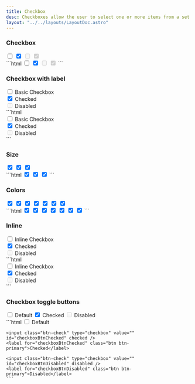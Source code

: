 ```yaml
---
title: Checkbox
desc: Checkboxes allow the user to select one or more items from a set.
layout: "../../layouts/LayoutDoc.astro"
---
```



### Checkbox

<Example>
  <div slot='preview' class="not-prose">
    <label for="checkDefault" class="form-check-wrapper">
      <input class="form-check-input" type="checkbox" value="" id="checkDefault" />
    </label>
    <label for="checkboxChecked" class="form-check-wrapper">
      <input class="form-check-input" type="checkbox" value="" id="checkboxChecked" checked />
    </label>
    <label for="checkboxDisabled" class="form-check-wrapper">
      <input class="form-check-input" type="checkbox" value="" id="checkboxDisabled" disabled />
    </label>
    <label for="checkboxCheckedDisabled" class="form-check-wrapper">
      <input class="form-check-input" type="checkbox" value="" id="checkboxCheckedDisabled" checked disabled />
    </label>
  </div>
  <div slot="code">
    ```html
    <label for="checkDefault" class="form-check-wrapper">
      <input class="form-check-input" type="checkbox" value="" id="checkDefault" />
    </label>
    <label for="checkChecked" class="form-check-wrapper">
      <input class="form-check-input" type="checkbox" value="" id="checkChecked" checked />
    </label>
    <label for="checkDisabled" class="form-check-wrapper">
      <input class="form-check-input" type="checkbox" value="" id="checkDisabled" disabled />
    </label>
    <label for="checkboxCheckedDisabled" class="form-check-wrapper">
      <input class="form-check-input" type="checkbox" value="" id="checkboxCheckedDisabled" checked disabled />
    </label>
    ```
  </div>
</Example>

### Checkbox with label

<Example>
  <div slot='preview' class="not-prose">
  <div class="form-check">
    <label for="checkboxDefaultLabel" class="form-check-wrapper">
      <input class="form-check-input" type="checkbox" value="" id="checkboxDefaultLabel" />
    </label>
    <label for="checkboxDefaultLabel" class="form-check-label">Basic Checkbox</label>
  </div>
  <div class="form-check">
    <label for="checkboxCheckedLabel" class="form-check-wrapper">
      <input class="form-check-input" type="checkbox" value="" id="checkboxCheckedLabel" checked />
    </label>
    <label for="checkboxCheckedLabel" class="form-check-label">Checked</label>
  </div>
  <div class="form-check">
    <label for="checkboxDisabledLabel" class="form-check-wrapper">
      <input class="form-check-input" type="checkbox" value="" id="checkboxDisabledLabel" disabled />
    </label>
    <label for="checkboxDisabledLabel" class="form-check-label">Disabled</label>
  </div>
  </div>
  <div slot="code">
    ```html
    <div class="form-check">
      <label for="checkboxDefaultLabel" class="form-check-wrapper">
        <input class="form-check-input" type="checkbox" value="" id="checkboxDefaultLabel" />
      </label>
      <label for="checkboxDefaultLabel" class="form-check-label">Basic Checkbox</label>
    </div>
    <div class="form-check">
      <label for="checkboxCheckedLabel" class="form-check-wrapper">
        <input class="form-check-input" type="checkbox" value="" id="checkboxCheckedLabel" checked />
      </label>
      <label for="checkboxCheckedLabel" class="form-check-label">Checked</label>
    </div>
    <div class="form-check">
      <label for="checkboxDisabledLabel" class="form-check-wrapper">
        <input class="form-check-input" type="checkbox" value="" id="checkboxDisabledLabel" disabled />
      </label>
      <label for="checkboxDisabledLabel" class="form-check-label">Disabled</label>
    </div>
    ```
  </div>
</Example>

### Size

<Example>
  <div slot='preview' class="not-prose">
    <label for="checkboxSmall" class="form-check-wrapper">
      <input class="form-check-input" type="checkbox" value="" id="checkboxSmall" checked />
    </label>
    <label for="checkboxMedium" class="form-check-wrapper">
      <input class="form-check-input form-check-md" type="checkbox" value="" id="checkboxMedium" checked />
    </label>
    <label for="checkboxLarge" class="form-check-wrapper">
      <input class="form-check-input form-check-lg" type="checkbox" value="" id="checkboxLarge" checked />
    </label>
  </div>
  <div slot="code">
    ```html
    <label for="checkboxSmall" class="form-check-wrapper">
      <input class="form-check-input" type="checkbox" value="" id="checkboxSmall" checked />
    </label>
    <label for="checkboxMedium" class="form-check-wrapper">
      <input class="form-check-input form-check-md" type="checkbox" value="" id="checkboxMedium" checked />
    </label>
    <label for="checkboxLarge" class="form-check-wrapper">
      <input class="form-check-input form-check-lg" type="checkbox" value="" id="checkboxLarge" checked />
    </label>
    ```
  </div>
</Example>

### Colors

<Example>
  <div slot='preview' class="not-prose">
    <label for="checkboxPrimary" class="form-check-wrapper">
      <input class="form-check-input" type="checkbox" value="" id="checkboxPrimary" checked />
    </label>
    <label for="checkboxSecondary" class="form-check-wrapper">
      <input class="form-check-input form-check-secondary" type="checkbox" value="" id="checkboxSecondary" checked />
    </label>
    <label for="checkboxInfo" class="form-check-wrapper">
      <input class="form-check-input form-check-info" type="checkbox" value="" id="checkboxInfo" checked />
    </label>
    <label for="checkboxSuccess" class="form-check-wrapper">
      <input class="form-check-input form-check-success" type="checkbox" value="" id="checkboxSuccess" checked />
    </label>
    <label for="checkboxWarning" class="form-check-wrapper">
      <input class="form-check-input form-check-warning" type="checkbox" value="" id="checkboxWarning" checked />
    </label>
    <label for="checkboxError" class="form-check-wrapper">
      <input class="form-check-input form-check-error" type="checkbox" value="" id="checkboxError" checked />
    </label>
    <label for="checkboxNeutral" class="form-check-wrapper">
      <input class="form-check-input form-check-neutral" type="checkbox" value="" id="checkboxNeutral" checked />
    </label>
  </div>
  <div slot="code">
    ```html
    <label for="checkboxPrimary" class="form-check-wrapper">
      <input class="form-check-input" type="checkbox" value="" id="checkboxPrimary" checked />
    </label>
    <label for="checkboxSecondary" class="form-check-wrapper">
      <input class="form-check-input form-check-secondary" type="checkbox" value="" id="checkboxSecondary" checked />
    </label>
    <label for="checkboxInfo" class="form-check-wrapper">
      <input class="form-check-input form-check-info" type="checkbox" value="" id="checkboxInfo" checked />
    </label>
    <label for="checkboxSuccess" class="form-check-wrapper">
      <input class="form-check-input form-check-success" type="checkbox" value="" id="checkboxSuccess" checked />
    </label>
    <label for="checkboxWarning" class="form-check-wrapper">
      <input class="form-check-input form-check-warning" type="checkbox" value="" id="checkboxWarning" checked />
    </label>
    <label for="checkboxError" class="form-check-wrapper">
      <input class="form-check-input form-check-error" type="checkbox" value="" id="checkboxError" checked />
    </label>
    <label for="checkboxNeutral" class="form-check-wrapper">
      <input class="form-check-input form-check-neutral" type="checkbox" value="" id="checkboxNeutral" checked />
    </label>
    ```
  </div>
</Example>

### Inline

<Example>
  <div slot='preview' class="not-prose">
  <div class="form-check-inline">
    <label for="checkboxInline" class="form-check-wrapper">
      <input class="form-check-input" type="checkbox" value="" id="checkboxInline" />
    </label>
    <label for="checkboxInline" class="form-check-label">Inline Checkbox</label>
  </div>
  <div class="form-check-inline">
    <label for="inlineChecked" class="form-check-wrapper">
      <input class="form-check-input" type="checkbox" value="" id="inlineChecked" checked />
    </label>
    <label for="inlineChecked" class="form-check-label">Checked</label>
  </div>
  <div class="form-check-inline">
    <label for="inlineDisabled" class="form-check-wrapper">
      <input class="form-check-input" type="checkbox" value="" id="inlineDisabled" disabled />
    </label>
    <label for="inlineDisabled" class="form-check-label">Disabled</label>
  </div>
  </div>
  <div slot="code">
    ```html
    <div class="form-check-inline">
      <label for="checkboxInline" class="form-check-wrapper">
        <input class="form-check-input" type="checkbox" value="" id="checkboxInline" />
      </label>
      <label for="checkboxInline" class="form-check-label">Inline Checkbox</label>
    </div>
    <div class="form-check-inline">
      <label for="inlineChecked" class="form-check-wrapper">
        <input class="form-check-input" type="checkbox" value="" id="inlineChecked" checked />
      </label>
      <label for="inlineChecked" class="form-check-label">Checked</label>
    </div>
    <div class="form-check-inline">
      <label for="inlineDisabled" class="form-check-wrapper">
        <input class="form-check-input" type="checkbox" value="" id="inlineDisabled" disabled />
      </label>
      <label for="inlineDisabled" class="form-check-label">Disabled</label>
    </div>
    ```
  </div>
</Example>

### Checkbox toggle buttons

<Example>
  <div slot='preview' class="not-prose space-x-2">
    <input class="btn-check" type="checkbox" value="" id="checkboxBtnDefault" />
    <label for="checkboxBtnDefault" class="btn btn-primary">Default</label>
    <input class="btn-check" type="checkbox" value="" id="checkboxBtnChecked" checked />
    <label for="checkboxBtnChecked" class="btn btn-primary">Checked</label>
    <input class="btn-check" type="checkbox" value="" id="checkboxBtnDisabled" disabled />
    <label for="checkboxBtnDisabled" class="btn btn-primary">Disabled</label>
  </div>
  <div slot="code">
    ```html
    <input class="btn-check" type="checkbox" value="" id="checkboxBtnDefault" />
    <label for="checkboxBtnDefault" class="btn btn-primary">Default</label>

    <input class="btn-check" type="checkbox" value="" id="checkboxBtnChecked" checked />
    <label for="checkboxBtnChecked" class="btn btn-primary">Checked</label>
    
    <input class="btn-check" type="checkbox" value="" id="checkboxBtnDisabled" disabled />
    <label for="checkboxBtnDisabled" class="btn btn-primary">Disabled</label>
    ```
  </div>
</Example>
